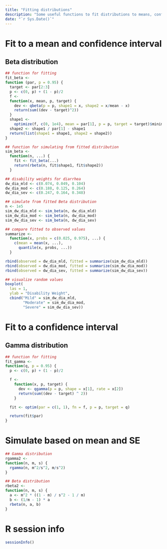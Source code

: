 ```yaml
---
title: "Fitting distributions"
description: "Some useful functions to fit distributions to means, confidence intervals and standard errors"
date: "`r Sys.Date()`"
---
```


# Fit to a mean and confidence interval

## Beta distribution

```r
## function for fitting
fit_beta <-
function (par, p = 0.95) {
  target <- par[2:3]
  p <- c(0, p) + (1 - p)/2
  f <-
  function(x, mean, p, target) {
    dev <- qbeta(p = p, shape1 = x, shape2 = x/mean - x)
    return(sum((dev - target)^2))
  }
  shape1 <-
    optimize(f, c(0, 1e4), mean = par[1], p = p, target = target)$minimum
  shape2 <- shape1 / par[1] - shape1
  return(list(shape1 = shape1, shape2 = shape2))
}

## function for simulating from fitted distribution
sim_beta <-
  function(n, ...) {
    fit <- fit_beta(...)
    return(rbeta(n, fit$shape1, fit$shape2))
  }

## disability weights for diarrhea
dw_dia_mld <- c(0.074, 0.049, 0.104)
dw_dia_mod <- c(0.188, 0.125, 0.264)
dw_dia_sev <- c(0.247, 0.164, 0.348)

## simulate from fitted Beta distribution
n <- 1e5
sim_dw_dia_mld <- sim_beta(n, dw_dia_mld)
sim_dw_dia_mod <- sim_beta(n, dw_dia_mod)
sim_dw_dia_sev <- sim_beta(n, dw_dia_sev)

## compare fitted to observed values
summarize <-
  function(x, probs = c(0.025, 0.975), ...) {
    c(mean = mean(x, ...),
      quantile(x, probs, ...))
  }

rbind(observed = dw_dia_mld, fitted = summarize(sim_dw_dia_mld))
rbind(observed = dw_dia_mod, fitted = summarize(sim_dw_dia_mod))
rbind(observed = dw_dia_sev, fitted = summarize(sim_dw_dia_sev))

## visualize random values
boxplot(
  las = 1,
  ylab = "Disability Weight",
  cbind("Mild" = sim_dw_dia_mld,
        "Moderate" = sim_dw_dia_mod,
        "Severe" = sim_dw_dia_sev))
```

# Fit to a confidence interval

## Gamma distribution

```r
## function for fitting
fit_gamma <-
function(q, p = 0.95) {
  p <- c(0, p) + (1 - p)/2

  f <-
    function(x, p, target) {
      dev <- qgamma(p = p, shape = x[1], rate = x[2])
      return(sum((dev - target) ^ 2))
    }

  fit <- optim(par = c(1, 1), fn = f, p = p, target = q)

  return(fit$par)
}
```

# Simulate based on mean and SE

```r
## Gamma distribution
rgamma2 <-
function(n, m, s) {
  rgamma(n, m^2/s^2, m/s^2)
}

## Beta distribution
rbeta2 <-
function(n, m, s) {
  a <- m^2 * ((1 - m) / s^2 - 1 / m)
  b <- (1/m - 1) * a
  rbeta(n, a, b)
}
```

# R session info

```r
sessionInfo()
```